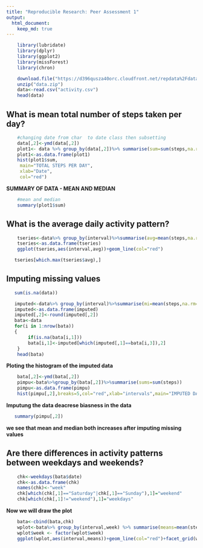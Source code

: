 ---
title: "Reproducible Research: Peer Assessment 1"
output: 
  html_document:
    keep_md: true
---



```{r preprocess,eco=TRUE}
   
    library(lubridate)
    library(dplyr)
    library(ggplot2)
    library(missForest)
    library(chron)

    download.file("https://d396qusza40orc.cloudfront.net/repdata%2Fdata%2Factivity.zip",destfile="data.zip")
    unzip("data.zip")
    data<-read.csv("activity.csv")
    head(data)
```




## What is mean total number of steps taken per day?
```{r stepperday_1,echo=TRUE}
    #changing date from char  to date class then subsetting 
    data[,2]<-ymd(data[,2])
    plot1<- data %>% group_by(data[,2])%>% summarise(sum=sum(steps,na.rm=TRUE))
    plot1<-as.data.frame(plot1)
    hist(plot1$sum,
     main="TOTAL STEPS PER DAY",
     xlab="Date",
     col="red")
```
**SUMMARY OF DATA - MEAN AND MEDIAN**
```{r stepperday_2,echo=TRUE}
    #mean and median 
    summary(plot1$sum)
```




## What is the average daily activity pattern?
```{r timeseries,echo=TRUE}
    tseries<-data%>% group_by(interval)%>%summarise(avg=mean(steps,na.rm=TRUE))
    tseries<-as.data.frame(tseries)
    ggplot(tseries,aes(interval,avg))+geom_line(col="red")
```

```{r timeseries_2, echo=TRUE}
   tseries[which.max(tseries$avg),]
```




## Imputing missing values
```{r totalna , echo=TRUE}
   sum(is.na(data))
```
```{r imputed, echo=TRUE}
   imputed<-data%>% group_by(interval)%>%summarise(mi=mean(steps,na.rm=TRUE))
   imputed<-as.data.frame(imputed)
   imputed[,2]<-round(imputed[,2])
   bata<-data
   for(i in 1:nrow(bata))
   {
        if(is.na(bata[i,1]))
        bata[i,1]<-imputed[which(imputed[,1]==bata[i,3]),2]
    }
    head(bata)
```
**Ploting the histogram of the imputed data**

```{r plotimputed, echo=TRUE}
    bata[,2]<-ymd(bata[,2])
    pimpu<-bata%>%group_by(bata[,2])%>%summarise(sums=sum(steps))
    pimpu<-as.data.frame(pimpu)
    hist(pimpu[,2],breaks=5,col="red",xlab="intervals",main="IMPUTED DATA")
```
**Imputung the data deacrese biasness in the data**
```{r summaryimputed, echo=TRUE}
   summary(pimpu[,2])
```
**we see that mean and median both increases after imputing missing values**

## Are there differences in activity patterns between weekdays and weekends?


```{r week, echo=TRUE}
    chk<-weekdays(bata$date)
    chk<-as.data.frame(chk)
    names(chk)<-"week"
    chk[which(chk[,1]=="Saturday"|chk[,1]=="Sunday"),1]="weekend"
    chk[which(chk[,1]!="weekend"),1]="weekdays"
```

**Now we will draw the plot** 
```{r weekdraw, echo=TRUE}
    bata<-cbind(bata,chk)
    wplot<-bata%>% group_by(interval,week) %>% summarise(means=mean(steps,na.rm=TRUE))
    wplot$week <- factor(wplot$week)
    ggplot(wplot,aes(interval,means))+geom_line(col="red")+facet_grid(week~.)
```    

```{r }
```


